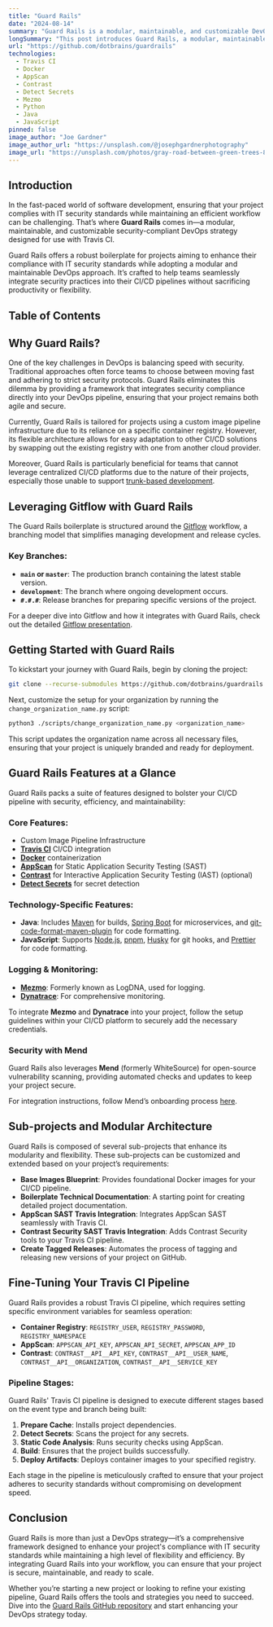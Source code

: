 ```yaml
---
title: "Guard Rails"
date: "2024-08-14"
summary: "Guard Rails is a modular, maintainable, and customizable DevOps strategy designed for use with Travis CI."
longSummary: "This post introduces Guard Rails, a modular, maintainable, and customizable DevOps strategy for Travis CI. Discover how it can help your projects meet IT security standards and streamline your CI/CD processes."
url: "https://github.com/dotbrains/guardrails"
technologies:
  - Travis CI
  - Docker
  - AppScan
  - Contrast
  - Detect Secrets
  - Mezmo
  - Python
  - Java
  - JavaScript
pinned: false
image_author: "Joe Gardner"
image_author_url: "https://unsplash.com/@josephgardnerphotography"
image_url: "https://unsplash.com/photos/gray-road-between-green-trees-86T4OpohLTI"
---
```


## Introduction

In the fast-paced world of software development, ensuring that your project complies with IT security standards while maintaining an efficient workflow can be challenging. That’s where **Guard Rails** comes in—a modular, maintainable, and customizable security-compliant DevOps strategy designed for use with Travis CI.

Guard Rails offers a robust boilerplate for projects aiming to enhance their compliance with IT security standards while adopting a modular and maintainable DevOps approach. It’s crafted to help teams seamlessly integrate security practices into their CI/CD pipelines without sacrificing productivity or flexibility.

## Table of Contents

## Why Guard Rails?

One of the key challenges in DevOps is balancing speed with security. Traditional approaches often force teams to choose between moving fast and adhering to strict security protocols. Guard Rails eliminates this dilemma by providing a framework that integrates security compliance directly into your DevOps pipeline, ensuring that your project remains both agile and secure.

Currently, Guard Rails is tailored for projects using a custom image pipeline infrastructure due to its reliance on a specific container registry. However, its flexible architecture allows for easy adaptation to other CI/CD solutions by swapping out the existing registry with one from another cloud provider.

Moreover, Guard Rails is particularly beneficial for teams that cannot leverage centralized CI/CD platforms due to the nature of their projects, especially those unable to support [trunk-based development](https://trunkbaseddevelopment.com/).

## Leveraging Gitflow with Guard Rails

The Guard Rails boilerplate is structured around the [Gitflow](https://www.atlassian.com/git/tutorials/comparing-workflows/gitflow-workflow) workflow, a branching model that simplifies managing development and release cycles.

### Key Branches:

- **`main` or `master`**: The production branch containing the latest stable version.
- **`development`**: The branch where ongoing development occurs.
- **`#.#.#`**: Release branches for preparing specific versions of the project.

For a deeper dive into Gitflow and how it integrates with Guard Rails, check out the detailed [Gitflow presentation](https://github.com/dotbrains/GuardRails/blob/main/resources/gitflow_proposal_240802.pdf).

## Getting Started with Guard Rails

To kickstart your journey with Guard Rails, begin by cloning the project:

```bash
git clone --recurse-submodules https://github.com/dotbrains/guardrails
```

Next, customize the setup for your organization by running the `change_organization_name.py` script:

```bash
python3 ./scripts/change_organization_name.py <organization_name>
```

This script updates the organization name across all necessary files, ensuring that your project is uniquely branded and ready for deployment.

## Guard Rails Features at a Glance

Guard Rails packs a suite of features designed to bolster your CI/CD pipeline with security, efficiency, and maintainability:

### Core Features:

- Custom Image Pipeline Infrastructure
- **[Travis CI](https://travis-ci.com/)** CI/CD integration
- **[Docker](https://www.docker.com/)** containerization
- **[AppScan](https://cloud.appscan.com/)** for Static Application Security Testing (SAST)
- **[Contrast](https://www.contrastsecurity.com/)** for Interactive Application Security Testing (IAST) (optional)
- **[Detect Secrets](https://github.com/Yelp/detect-secrets)** for secret detection

### Technology-Specific Features:

- **Java**: Includes [Maven](https://maven.apache.org/) for builds, [Spring Boot](https://spring.io/projects/spring-boot) for microservices, and [git-code-format-maven-plugin](https://github.com/Cosium/git-code-format-maven-plugin) for code formatting.
- **JavaScript**: Supports [Node.js](https://nodejs.org/), [pnpm](https://pnpm.js.org/), [Husky](https://github.com/typicode/husky) for git hooks, and [Prettier](https://prettier.io/) for code formatting.

### Logging & Monitoring:

- **[Mezmo](https://www.mezmo.com/)**: Formerly known as LogDNA, used for logging.
- **[Dynatrace](https://www.dynatrace.com/)**: For comprehensive monitoring.

To integrate **Mezmo** and **Dynatrace** into your project, follow the setup guidelines within your CI/CD platform to securely add the necessary credentials.

### Security with Mend

Guard Rails also leverages **Mend** (formerly WhiteSource) for open-source vulnerability scanning, providing automated checks and updates to keep your project secure.

For integration instructions, follow Mend’s onboarding process [here](https://www.mend.io/).

## Sub-projects and Modular Architecture

Guard Rails is composed of several sub-projects that enhance its modularity and flexibility. These sub-projects can be customized and extended based on your project’s requirements:

- **Base Images Blueprint**: Provides foundational Docker images for your CI/CD pipeline.
- **Boilerplate Technical Documentation**: A starting point for creating detailed project documentation.
- **AppScan SAST Travis Integration**: Integrates AppScan SAST seamlessly with Travis CI.
- **Contrast Security SAST Travis Integration**: Adds Contrast Security tools to your Travis CI pipeline.
- **Create Tagged Releases**: Automates the process of tagging and releasing new versions of your project on GitHub.

## Fine-Tuning Your Travis CI Pipeline

Guard Rails provides a robust Travis CI pipeline, which requires setting specific environment variables for seamless operation:

- **Container Registry**: `REGISTRY_USER`, `REGISTRY_PASSWORD`, `REGISTRY_NAMESPACE`
- **AppScan**: `APPSCAN_API_KEY`, `APPSCAN_API_SECRET`, `APPSCAN_APP_ID`
- **Contrast**: `CONTRAST__API__API_KEY`, `CONTRAST__API__USER_NAME`, `CONTRAST__API__ORGANIZATION`, `CONTRAST__API__SERVICE_KEY`

### Pipeline Stages:

Guard Rails' Travis CI pipeline is designed to execute different stages based on the event type and branch being built:

1. **Prepare Cache**: Installs project dependencies.
2. **Detect Secrets**: Scans the project for any secrets.
3. **Static Code Analysis**: Runs security checks using AppScan.
4. **Build**: Ensures that the project builds successfully.
5. **Deploy Artifacts**: Deploys container images to your specified registry.

Each stage in the pipeline is meticulously crafted to ensure that your project adheres to security standards without compromising on development speed.

## Conclusion

Guard Rails is more than just a DevOps strategy—it’s a comprehensive framework designed to enhance your project's compliance with IT security standards while maintaining a high level of flexibility and efficiency. By integrating Guard Rails into your workflow, you can ensure that your project is secure, maintainable, and ready to scale.

Whether you’re starting a new project or looking to refine your existing pipeline, Guard Rails offers the tools and strategies you need to succeed. Dive into the [Guard Rails GitHub repository](https://github.com/dotbrains/guardrails) and start enhancing your DevOps strategy today.

